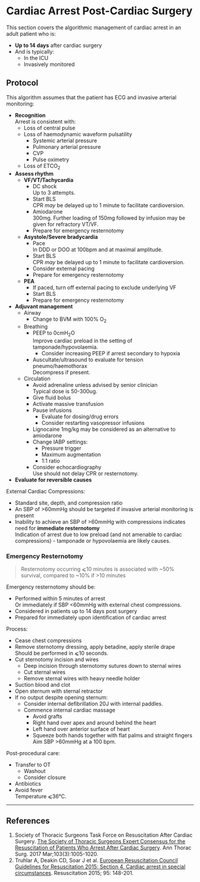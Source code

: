 # Cardiac Arrest Post-Cardiac Surgery



This section covers the algorithmic management of cardiac arrest in an adult patient who is:

* **Up to 14 days** after cardiac surgery
* And is typically:
	* In the ICU  
	* Invasively monitored

## Protocol

This algorithm assumes that the patient has ECG and invasive arterial monitoring:

* **Recognition**  
Arrest is consistent with:
	* Loss of central pulse
	* Loss of haemodynamic waveform pulsatility
		* Systemic arterial pressure
		* Pulmonary arterial pressure
		* CVP
		* Pulse oximetry
	* Loss of ETCO~2~
* **Assess rhythm**
	* **VF/VT/Tachycardia**
		* DC shock  
		Up to 3 attempts.
		* Start BLS  
		CPR *may* be delayed up to 1 minute to facilitate cardioversion.
		* Amiodarone  
		300mg. Further loading of 150mg followed by infusion may be given for refractory VT/VF.
		* Prepare for emergency resternotomy
	* **Asystole/Severe bradycardia**
		* Pace  
		In DDD or DOO at 100bpm and at maximal amplitude.  
		* Start BLS  
		CPR *may* be delayed up to 1 minute to facilitate cardioversion.
		* Consider external pacing
		* Prepare for emergency resternotomy
	* **PEA**
		* If paced, turn off external pacing to exclude underlying VF
		* Start BLS
		* Prepare for emergency resternotomy
* **Adjuvant management**
	* Airway  
		* Change to BVM with 100% O~2~
	* Breathing  
		* PEEP to 0cmH~2~O  
		Improve cardiac preload in the setting of tamponade/hypovolaemia.
			* Consider increasing PEEP if arrest secondary to hypoxia
		* Auscultate/ultrasound to evaluate for tension pneumo/haemothorax  
		Decompress if present.
	* Circulation
		* Avoid adrenaline unless advised by senior clinician  
		Typical dose is 50-300ug.
		* Give fluid bolus
		* Activate massive transfusion
		* Pause infusions  
			* Evaluate for dosing/drug errors
			* Consider restarting vasopressor infusions
		* Lignocaine 1mg/kg may be considered as an alternative to amiodarone
		* Change IABP settings:
			* Pressure trigger
			* Maximum augmentation
			* 1:1 ratio
		* Consider echocardiography  
		Use should not delay CPR or resternotomy.
* **Evaluate for reversible causes**


External Cardiac Compressions:

* Standard site, depth, and compression ratio
* An SBP of >60mmHg should be targeted if invasive arterial monitoring is present
* Inability to achieve an SBP of >60mmHg with compressions indicates need for **immediate resternotomy**  
Indication of arrest due to low preload (and not amenable to cardiac compressions) - tamponade or hypovolaemia are likely causes.


### Emergency Resternotomy

> Resternotomy occurring ⩽10 minutes is associated with ~50% survival, compared to ~10% if >10 minutes


Emergency resternotomy should be:

* Performed within 5 minutes of arrest  
Or immediately if SBP <60mmHg with external chest compressions.
* Considered in patients up to 14 days post surgery
* Prepared for immediately upon identification of cardiac arrest

Process:

* Cease chest compressions
* Remove sternotomy dressing, apply betadine, apply sterile drape  
Should be performed in ⩽10 seconds.
* Cut sternotomy incision and wires
	* Deep incision through sternotomy sutures down to sternal wires
	* Cut sternal wires
	* Remove sternal wires with heavy needle holder
* Suction blood and clot
* Open sternum with sternal retractor
* If no output despite opening sternum:
	* Consider internal defibrillation
	20J with internal paddles.
	* Commence internal cardiac massage
		* Avoid grafts
		* Right hand over apex and around behind the heart
		* Left hand over anterior surface of heart
		* Squeeze both hands together with flat palms and straight fingers  
		Aim SBP >60mmHg at a 100 bpm.

Post-procedural care:

* Transfer to OT
	* Washout
	* Consider closure
* Antibiotics
* Avoid fever  
Temperature ⩽36°C.

---

## References

1. Society of Thoracic Surgeons Task Force on Resuscitation After Cardiac Surgery. [The Society of Thoracic Surgeons Expert Consensus for the Resuscitation of Patients Who Arrest After Cardiac Surgery](https://www.ncbi.nlm.nih.gov/pubmed/28122680). Ann Thorac Surg. 2017 Mar;103(3):1005-1020.
2. Truhlar A, Deakin CD, Soar J et al. [European Resuscitation Council Guidelines for Resuscitation 2015: Section 4. Cardiac arrest in special circumstances](https://ercguidelines.elsevierresource.com/european-resuscitation-council-guidelines-resuscitation-2015-section-4-cardiac-arrest-special). Resuscitation 2015; 95: 148-201.